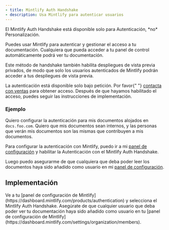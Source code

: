 ```yaml
---
- title: Mintlify Auth Handshake
- description: Usa Mintlify para autenticar usuarios
---
```


<Info>
  El Mintlify Auth Handshake está disponible solo para Autenticación, *no*
  Personalización.
</Info>

Puedes usar Mintlify para autenticar y gestionar el acceso a tu documentación. Cualquiera que pueda acceder a tu panel de control automáticamente podrá ver tu documentación.

Este método de handshake también habilita despliegues de vista previa privados, de modo que solo los usuarios autenticados de Mintlify podrán acceder a tus despliegues de vista previa.

<Note>
  La autenticación está disponible solo bajo petición. Por favor{" "}
  <a href="mailto:sales@mintlify.com">contacta con ventas</a> para obtener acceso. Después de que hayamos habilitado el acceso, puedes seguir las instrucciones de implementación.
</Note>

### Ejemplo

Quiero configurar la autenticación para mis documentos alojados en `docs.foo.com`. Quiero que mis documentos sean internos, y las personas que verán mis documentos son las mismas que contribuyen a mis documentos.

Para configurar la autenticación con Mintlify, puedo ir a mi [panel de configuración](https://dashboard.mintlify.com/products/authentication)
y habilitar la Autenticación con el Mintlify Auth Handshake.

Luego puedo asegurarme de que cualquiera que deba poder leer los documentos haya sido añadido como usuario en mi [panel de configuración](https://dashboard.mintlify.com/settings/organization/members).

## Implementación

<Steps>
  <Step title="Configura tus ajustes de Autenticación">
    Ve a tu [panel de configuración de Mintlify](https://dashboard.mintlify.com/products/authentication) y selecciona el Mintlify Auth Handshake.
  </Step>

  <Step title="Añade usuarios">
    Asegúrate de que cualquier usuario que deba poder ver tu documentación haya sido añadido como usuario en tu [panel de configuración de Mintlify](https://dashboard.mintlify.com/settings/organization/members).
  </Step>
</Steps>
